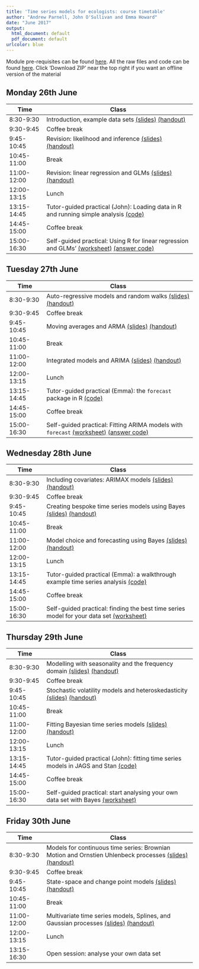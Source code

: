 ```yaml
---
title: 'Time series models for ecologists: course timetable'
author: "Andrew Parnell, John O'Sullivan and Emma Howard"
date: "June 2017"
output:
  html_document: default
  pdf_document: default
urlcolor: blue
---
```


Module pre-requisites can be found [here](https://rawgit.com/andrewcparnell/ecots/master/Prerequisites.html). All the raw files and code can be found [here](https://github.com/andrewcparnell/ecots). Click 'Download ZIP' near the top right if you want an offline version of the material

## Monday 26th June

Time  | Class
------------- | ----------------------------------------------------
8:30-9:30 | Introduction, example data sets [(slides)](https://rawgit.com/andrewcparnell/ecots/master/slides/day_1/class_1_intro.pdf) [(handout)](https://rawgit.com/andrewcparnell/ecots/master/slides/day_1/class_1_intro_handout.pdf)
9:30-9:45 | Coffee break
9:45-10:45 | Revision: likelihood and inference [(slides)](https://rawgit.com/andrewcparnell/ecots/master/slides/day_1/class_2_inference.pdf) [(handout)](https://rawgit.com/andrewcparnell/ecots/master/slides/day_1/class_2_inference_handout.pdf)
10:45-11:00 | Break 
11:00-12:00 | Revision: linear regression and GLMs [(slides)](https://rawgit.com/andrewcparnell/ecots/master/slides/day_1/class_3_glms.pdf) [(handout)](https://rawgit.com/andrewcparnell/ecots/master/slides/day_1/class_3_glms_handout.pdf)
12:00-13:15 | Lunch
13:15-14:45 | Tutor-guided practical (John): Loading data in R and running simple analysis [(code)](https://rawgit.com/andrewcparnell/ecots/master/practicals/tutor_1_R_basics.R)
14:45-15:00 | Coffee break
15:00-16:30 | Self-guided practical: Using R for linear regression and GLMs' [(worksheet)](https://rawgit.com/andrewcparnell/ecots/master/practicals/prac_1_example_data.pdf) [(answer code)](https://rawgit.com/andrewcparnell/ecots/master/practicals/prac_1_answers.R)

## Tuesday 27th June

Time  | Class
------------- | ----------------------------------------------------
8:30-9:30 | Auto-regressive models and random walks [(slides)](https://rawgit.com/andrewcparnell/ecots/master/slides/day_2/class_1_AR.pdf) [(handout)](https://rawgit.com/andrewcparnell/ecots/master/slides/day_2/class_1_AR_handout.pdf)
9:30-9:45 | Coffee break
9:45-10:45 | Moving averages and ARMA [(slides)](https://rawgit.com/andrewcparnell/ecots/master/slides/day_2/class_2_ARMA.pdf) [(handout)](https://rawgit.com/andrewcparnell/ecots/master/slides/day_2/class_2_ARMA_handout.pdf)
10:45-11:00 | Break 
11:00-12:00 | Integrated models and ARIMA [(slides)](https://rawgit.com/andrewcparnell/ecots/master/slides/day_2/class_3_ARIMA.pdf) [(handout)](https://rawgit.com/andrewcparnell/ecots/master/slides/day_2/class_3_ARIMA_handout.pdf)
12:00-13:15 | Lunch
13:15-14:45 | Tutor-guided practical (Emma): the `forecast` package in R [(code)](https://rawgit.com/andrewcparnell/ecots/master/practicals/tutor_2_forecast.R)
14:45-15:00 | Coffee break
15:00-16:30 | Self-guided practical: Fitting ARIMA models with `forecast` [(worksheet)](https://rawgit.com/andrewcparnell/ecots/master/practicals/prac_2_ARIMA.pdf) [(answer code)](https://rawgit.com/andrewcparnell/ecots/master/practicals/prac_2_answers.R)

## Wednesday 28th June

Time  | Class
------------- | ----------------------------------------------------
8:30-9:30 | Including covariates: ARIMAX models [(slides)](https://rawgit.com/andrewcparnell/ecots/master/slides/day_3/class_1_ARIMAX.pdf) [(handout)](https://rawgit.com/andrewcparnell/ecots/master/slides/day_3/class_1_ARIMAX_handout.pdf)
9:30-9:45 | Coffee break
9:45-10:45 | Creating bespoke time series models using Bayes [(slides)](https://rawgit.com/andrewcparnell/ecots/master/slides/day_3/class_2_Bayes.pdf) [(handout)](https://rawgit.com/andrewcparnell/ecots/master/slides/day_3/class_2_Bayes_handout.pdf)
10:45-11:00 | Break 
11:00-12:00 | Model choice and forecasting using Bayes [(slides)](https://rawgit.com/andrewcparnell/ecots/master/slides/day_3/class_3_model_choice.pdf) [(handout)](https://rawgit.com/andrewcparnell/ecots/master/slides/day_3/class_3_model_choice_handout.pdf)
12:00-13:15 | Lunch
13:15-14:45 | Tutor-guided practical (Emma): a walkthrough example time series analysis [(code)](https://rawgit.com/andrewcparnell/ecots/master/practicals/tutor_3_walkthrough.R)
14:45-15:00 | Coffee break
15:00-16:30 | Self-guided practical: finding the best time series model for your data set [(worksheet)](https://rawgit.com/andrewcparnell/ecots/master/practicals/prac_3_your_data.pdf)

## Thursday 29th June

Time  | Class
------------- | ----------------------------------------------------
8:30-9:30 | Modelling with seasonality and the frequency domain [(slides)](https://rawgit.com/andrewcparnell/ecots/master/slides/day_4/class_1_seasonality.pdf) [(handout)](https://rawgit.com/andrewcparnell/ecots/master/slides/day_4/class_1_seasonality_handout.pdf)
9:30-9:45 | Coffee break
9:45-10:45 | Stochastic volatility models and heteroskedasticity [(slides)](https://rawgit.com/andrewcparnell/ecots/master/slides/day_4/class_2_svm.pdf) [(handout)](https://rawgit.com/andrewcparnell/ecots/master/slides/day_4/class_2_svm_handout.pdf)
10:45-11:00 | Break 
11:00-12:00 | Fitting Bayesian time series models [(slides)](https://rawgit.com/andrewcparnell/ecots/master/slides/day_4/class_3_Bayes_fit.pdf) [(handout)](https://rawgit.com/andrewcparnell/ecots/master/slides/day_4/class_3_Bayes_fit_handout.pdf)
12:00-13:15 | Lunch
13:15-14:45 | Tutor-guided practical (John): fitting time series models in JAGS and Stan [(code)](https://rawgit.com/andrewcparnell/ecots/master/practicals/tutor_4_JAGS.R)
14:45-15:00 | Coffee break
15:00-16:30 | Self-guided practical: start analysing your own data set with Bayes [(worksheet)](https://rawgit.com/andrewcparnell/ecots/master/practicals/prac_4_your_data_2.pdf)

## Friday 30th June

Time  | Class
------------- | ----------------------------------------------------
8:30-9:30 | Models for continuous time series: Brownian Motion and Ornstien Uhlenbeck processes [(slides)](https://rawgit.com/andrewcparnell/ecots/master/slides/day_5/class_1_BM.pdf) [(handout)](https://rawgit.com/andrewcparnell/ecots/master/slides/day_5/class_1_BM_handout.pdf)
9:30-9:45 | Coffee break
9:45-10:45 | State-space and change point models [(slides)](https://rawgit.com/andrewcparnell/ecots/master/slides/day_5/class_2_change_point.pdf) [(handout)](https://rawgit.com/andrewcparnell/ecots/master/slides/day_5/class_2_change_point_handout.pdf)
10:45-11:00 | Break 
11:00-12:00 | Multivariate time series models, Splines, and Gaussian processes [(slides)](https://rawgit.com/andrewcparnell/ecots/master/slides/day_5/class_3_multivariate.pdf) [(handout)](https://rawgit.com/andrewcparnell/ecots/master/slides/day_5/class_3_multivariate_handout.pdf)
12:00-13:15 | Lunch
13:15-16:30 | Open session: analyse your own data set 
